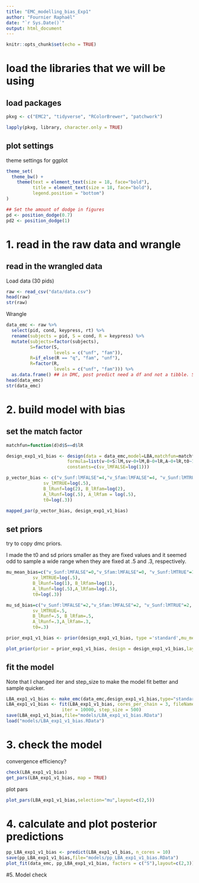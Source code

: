 ```yaml
---
title: "EMC_modelling_bias_Exp1"
author: "Fournier Raphaël"
date: "`r Sys.Date()`"
output: html_document
---
```



```r
knitr::opts_chunk$set(echo = TRUE)
```

# load the libraries that we will be using #

## load packages ##

```r
pkxg <- c("EMC2", "tidyverse", "RColorBrewer", "patchwork")

lapply(pkxg, library, character.only = TRUE)
```

## plot settings ##

theme settings for ggplot

```r
theme_set(
  theme_bw() +
    theme(text = element_text(size = 18, face="bold"), 
          title = element_text(size = 18, face="bold"),
          legend.position = "bottom")
)

## Set the amount of dodge in figures
pd <- position_dodge(0.7)
pd2 <- position_dodge(1)
```

# 1. read in the raw data and wrangle

## read in the wrangled data ##

Load data (30 pids)

```r
raw <- read_csv("data/data.csv")
head(raw)
str(raw)
```

Wrangle
```r
data_emc <- raw %>%
  select(pid, cond, keypress, rt) %>% 
  rename(subjects = pid, S = cond, R = keypress) %>% 
  mutate(subjects=factor(subjects),
         S=factor(S,
                  levels = c("unf", "fam")),
         R=if_else(R == "q", "fam", "unf"),
         R=factor(R,
                  levels = c("unf", "fam"))) %>% 
  as.data.frame() ## in DMC, post predict need a df and not a tibble. Same for EMC2 I think.
head(data_emc)
str(data_emc)
```
# 2. build model with bias #

## set the match factor  ##

```r
matchfun=function(d)d$S==d$lR
```

```r
design_exp1_v1_bias <- design(data = data_emc,model=LBA,matchfun=matchfun,
                       formula=list(v~0+S:lM,sv~0+lM,B~0+lR,A~0+lR,t0~1),
                       constants=c(sv_lMFALSE=log(1)))
```
```r
p_vector_bias <- c("v_Sunf:lMFALSE"=4,"v_Sfam:lMFALSE"=4, "v_Sunf:lMTRUE"=4, "v_Sfam:lMTRUE"=4,
              sv_lMTRUE=log(.5), 
              B_lRunf=log(2), B_lRfam=log(2),
              A_lRunf=log(.5), A_lRfam = log(.5),
              t0=log(.3))

mapped_par(p_vector_bias, design_exp1_v1_bias)
```

## set priors ##

try to copy dmc priors.

I made the t0 and sd priors smaller as they are fixed values and it seemed odd to sample a wide range when they are fixed at .5 and .3, respectively.

```r
mu_mean_bias=c("v_Sunf:lMFALSE"=0,"v_Sfam:lMFALSE"=0, "v_Sunf:lMTRUE"=1, "v_Sfam:lMTRUE"=1,
          sv_lMTRUE=log(.5), 
          B_lRunf=log(1), B_lRfam=log(1),
          A_lRunf=log(.5),A_lRfam=log(.5),
          t0=log(.3))

mu_sd_bias=c("v_Sunf:lMFALSE"=2,"v_Sfam:lMFALSE"=2, "v_Sunf:lMTRUE"=2, "v_Sfam:lMTRUE"=2,
          sv_lMTRUE=.5, 
          B_lRunf=.5, B_lRfam=.5,
          A_lRunf=.3,A_lRfam=.3,
          t0=.3)

prior_exp1_v1_bias <- prior(design_exp1_v1_bias, type ='standard',mu_mean=mu_mean_bias,mu_sd=mu_sd_bias)

plot_prior(prior = prior_exp1_v1_bias, design = design_exp1_v1_bias,layout=c(3,3))
```            

## fit the model ##

Note that I changed iter and step_size to make the model fit better and sample quicker.

```r
LBA_exp1_v1_bias <- make_emc(data_emc,design_exp1_v1_bias,type="standard",  prior=prior_exp1_v1_bias)
LBA_exp1_v1_bias <- fit(LBA_exp1_v1_bias, cores_per_chain = 3, fileName="models/tmp.RData",
                     iter = 10000, step_size = 500)
save(LBA_exp1_v1_bias,file="models/LBA_exp1_v1_bias.RData") 
load("models/LBA_exp1_v1_bias.RData")
```

# 3. check the model #

convergence 
efficiency?

```r
check(LBA_exp1_v1_bias)
get_pars(LBA_exp1_v1_bias, map = TRUE)
```

plot pars

```r
plot_pars(LBA_exp1_v1_bias,selection="mu",layout=c(2,5))
```

# 4. calculate and plot posterior predictions #

```r
pp_LBA_exp1_v1_bias <- predict(LBA_exp1_v1_bias, n_cores = 10)
save(pp_LBA_exp1_v1_bias,file="models/pp_LBA_exp1_v1_bias.RData")
plot_fit(data_emc, pp_LBA_exp1_v1_bias, factors = c("S"),layout=c(2,3))
```

#5. Model check

